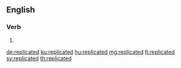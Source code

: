 ==English==

===Verb===
{{head|en|verb form}}

# {{en-past of|replicate}}

[[de:replicated]]
[[ku:replicated]]
[[hu:replicated]]
[[mg:replicated]]
[[fi:replicated]]
[[sv:replicated]]
[[th:replicated]]